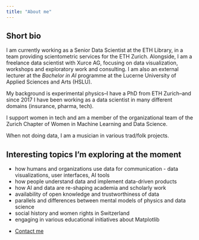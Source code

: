 ```yaml
---
title: "About me"
---
```


## Short bio 

I am currently working as a Senior Data Scientist at the ETH Library, in a team providing scientometric services for the ETH Zurich. Alongside, I am a freelance data scientist with Xurce AG, focusing on data visualization, workshops and exploratory work and consulting. I am also an external lecturer at the *Bachelor in AI* programme at the Lucerne University of Applied Sciences and Arts (HSLU). 

My background is experimental physics--I have a PhD from ETH Zurich--and since 2017 I have been working as a data scientist in many different domains (insurance, pharma, tech). 

I support women in tech and am a member of the organizational team of the Zurich Chapter of Women in Machine Learning and Data Science. 

When not doing data, I am a musician in various trad/folk projects. 


## Interesting topics I'm exploring at the moment 

- how humans and organizations use data for communication - data visualizations, user interfaces, AI tools
- how people understand data and implement data-driven products  
- how AI and data are re-shaping academia and scholarly work 
- availability of open knowledge and trustworthiness of data 
- parallels and differences between mental models of physics and data science 
- social history and women rights in Switzerland 
- engaging in various educational initiatives about Matplotlib 


<div class="contact-button">

<ul class='list-inline'>
    <li > [Contact me](contact.qmd) </li>
</ul>
</div>

<!-- 
## Long bio 

I have been freelancing since 2019 and currently work as a freelancer with Litix. I have worked for startups and small enterprises as a consultant, and for big corporations as a contractor. My main expertise is a front-mile of data science: discovering user needs and translating them into analytical solutions, mapping the needs onto requirements for technical tools, enabling data-driven culture by creating dashboards and other analytical services. I enjoy sharing my knowledge with others and am a big proponent of collaborative innovation, incorporating elements of design sprint methodology and other interactive methods into my workflow. I have also experience in writing grant proposals. Aditionally, I am involved in teaching and supervising activities in AI-related programs at HSLU and HWZ.

Before I became an independent data scientist, I spent 2 years as a data scientist at La Mobiliere, a leading Swiss insurance company. There I worked on projects involving computer vision, NLP and data mining for improvement of internal processes. I co-authored the technical outline and timeline for the deep learning PoC, done within an international collaboration, and managed the work during the PoC as a technical lead. I communicated the results to the C-level stakeholders, which led to further joint projects.

I have a PhD in Physics from ETH Zurich. I consider having been trained as an experimental physicist as a fundament for the way I think and work as a data scientist. The most important skills I learnt are: following analytic rigor, being intellectually independent and communicating across the differences. As a physicist, I designed and performed experiments, and built theoretical models to explain experimental data. I applied statistics to real-world, biased and noisy data and developed new methods for data processing. Additionally, I participated in and managed work in international collaborations.

My basic data science toolbox includes Python (Pandas, Scikit-Learn, Seaborn, Jupyter) and Keras/Tensorflow for deep learning. For data visualization, I reach to open source solutions such as matplotlib, vega or D3.js. Among cloud providers, I am the most famililar with Google Cloud ecosystem. As many transitioners from academia, in the past I used to work with MATLAB. I also create webpages using HTML/CSS and JAM stack.

I am an avid story-teller and an enthusiast of data visualization. In the past I used to write and edit articles about astronomy, popular science and literature. Nowadays I occassionally publish on Medium and work on data stories and visual essays. I am also a member of Impact Hub Zurich and member of the Zurich organizing team of Women in Machine Learning in Data Science (WiMLDS).

Last but not least, I play music. You can hear me doing jazzy Irish folk with Ean or playing weird old instruments in trad/balfolk projects. -->